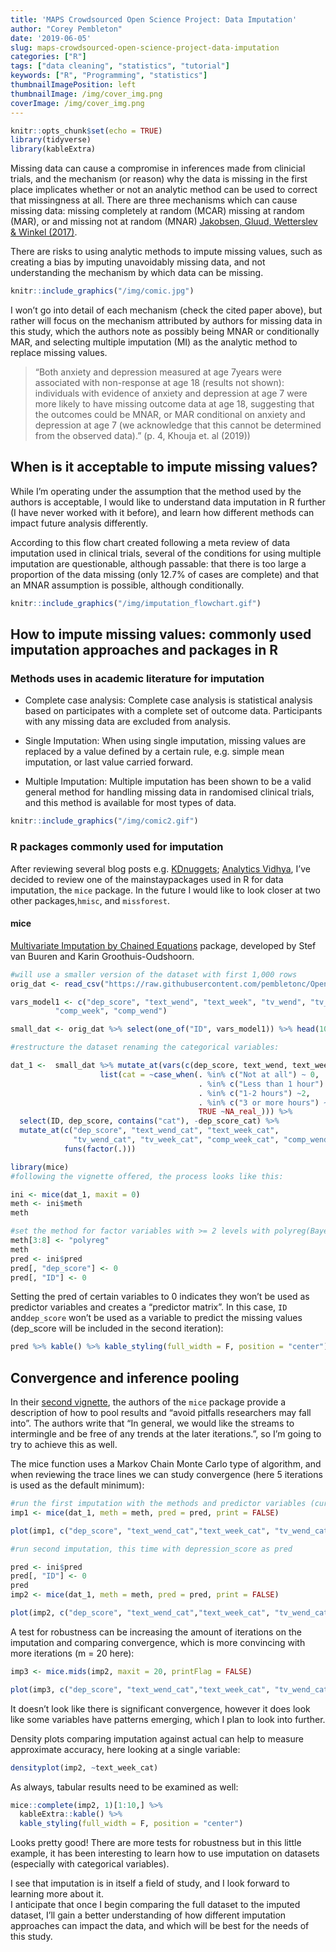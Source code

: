 ```yaml
---
title: 'MAPS Crowdsourced Open Science Project: Data Imputation'
author: "Corey Pembleton"
date: '2019-06-05'
slug: maps-crowdsourced-open-science-project-data-imputation
categories: ["R"]
tags: ["data cleaning", "statistics", "tutorial"]
keywords: ["R", "Programming", "statistics"]
thumbnailImagePosition: left
thumbnailImage: /img/cover_img.png
coverImage: /img/cover_img.png
---
```


```r
knitr::opts_chunk$set(echo = TRUE)
library(tidyverse)
library(kableExtra)

```

Missing data can cause a compromise in inferences made from clinicial trials, and the mechanism (or reason) why the data is missing in the first place implicates whether or not an analytic method can be used to correct that missingness at all. There are three mechanisms which can cause missing data: missing completely at random (MCAR) missing at random (MAR), or and missing not at random (MNAR) [Jakobsen, Gluud, Wetterslev & Winkel (2017)](https://rdcu.be/bDwVn).  

There are risks to using analytic methods to impute missing values, such as creating a bias by imputing unavoidably missing data, and not understanding the mechanism by which data can be missing. 


```r

knitr::include_graphics("/img/comic.jpg")
```


I won't go into detail of each mechanism (check the cited paper above), but rather will focus on the mechanism attributed by authors for missing data in this study, which the authors note as possibly being MNAR or conditionally MAR, and selecting multiple imputation (MI) as the analytic method to replace missing values.  

> "Both anxiety and depression measured at age 7years were associated with non-response at age 18 (results not shown): individuals with evidence of anxiety and depression at age 7 were more likely to have missing outcome data at age 18, suggesting that the outcomes could be MNAR, or MAR conditional on anxiety and depression at age 7 (we acknowledge that this cannot be determined from the observed data)." (p. 4, Khouja et. al (2019))

## When is it acceptable to impute missing values?  
While I'm operating under the assumption that the method used by the authors is  acceptable, I would like to understand data imputation in R further (I have never worked with it before), and learn how different methods can impact future analysis differently.     

According to this flow chart created following a meta review of data imputation used in clinical trials, several of the conditions for using multiple imputation are questionable, although passable: that there is too large a proportion of the data missing (only 12.7% of cases are complete) and that an MNAR assumption is possible, although conditionally.


```r

knitr::include_graphics("/img/imputation_flowchart.gif")
```


## How to impute missing values: commonly used imputation approaches and  packages in R  

### Methods uses in academic literature for imputation

- Complete case analysis: Complete case analysis is statistical analysis based on participates with a complete set of outcome data. Participants with any missing data are excluded from analysis.  

- Single Imputation: When using single imputation, missing values are replaced by a value defined by a certain rule, e.g. simple mean imputation, or last value carried forward.  

- Multiple Imputation: Multiple imputation has been shown to be a valid general method for handling missing data in randomised clinical trials, and this method is available for most types of data.  

```r

knitr::include_graphics("/img/comic2.gif")
```


### R packages commonly used for imputation  
After reviewing several blog posts e.g. [KDnuggets](https://www.kdnuggets.com/2017/09/missing-data-imputation-using-r.html); [Analytics Vidhya](https://www.analyticsvidhya.com/blog/2016/03/tutorial-powerful-packages-imputing-missing-values/), I've decided to review one of the mainstaypackages used in R for data imputation, the ```mice``` package. In the future I would like to look closer at two other packages,```hmisc```, and ```missforest```.  


#### mice  

[Multivariate Imputation by Chained Equations](https://stefvanbuuren.name/mice/) package, developed by Stef van Buuren and Karin Groothuis-Oudshoorn.

```r

#will use a smaller version of the dataset with first 1,000 rows
orig_dat <- read_csv("https://raw.githubusercontent.com/pembletonc/OpenNorth_MAPS/master/maps-synthetic-data.csv") %>% rename(ID = X1)

vars_model1 <- c("dep_score", "text_wend", "text_week", "tv_wend", "tv_week",
          "comp_week", "comp_wend")

small_dat <- orig_dat %>% select(one_of("ID", vars_model1)) %>% head(1000)

#restructure the dataset renaming the categorical variables:

dat_1 <-  small_dat %>% mutate_at(vars(c(dep_score, text_wend, text_week, tv_wend, tv_week, comp_week, comp_wend)),
                    list(cat = ~case_when(. %in% c("Not at all") ~ 0,
                                          . %in% c("Less than 1 hour") ~ 1,
                                          . %in% c("1-2 hours") ~2,
                                          . %in% c("3 or more hours") ~3,
                                          TRUE ~NA_real_))) %>% 
  select(ID, dep_score, contains("cat"), -dep_score_cat) %>% 
  mutate_at(c("dep_score", "text_wend_cat", "text_week_cat",
              "tv_wend_cat", "tv_week_cat", "comp_week_cat", "comp_wend_cat"),
            funs(factor(.)))

```

```r
library(mice)
#following the vignette offered, the process looks like this:

ini <- mice(dat_1, maxit = 0)
meth <- ini$meth
meth

#set the method for factor variables with >= 2 levels with polyreg(Bayesian polytomous regression)
meth[3:8] <- "polyreg"
meth
pred <- ini$pred
pred[, "dep_score"] <- 0
pred[, "ID"] <- 0

```

Setting the pred of certain variables to 0 indicates they won't be used as predictor variables and creates a "predictor matrix". In this case, ```ID``` and```dep_score``` won't be used as a variable to predict the missing values (dep_score will be included in the second iteration):

```r
pred %>% kable() %>% kable_styling(full_width = F, position = "center")
```

## Convergence and inference pooling

In their [second vignette](https://www.gerkovink.com/miceVignettes/Convergence_pooling/Convergence_and_pooling.html), the authors of the ```mice``` package provide a description of how to pool results and "avoid pitfalls researchers may fall into". The authors write that "In general, we would like the streams to intermingle and be free of any trends at the later iterations.", so I'm going to try to achieve this as well.


The mice function uses a Markov Chain Monte Carlo type of algorithm, and when reviewing the trace lines we can study convergence (here 5 iterations is used as the default minimum):

```r
#run the first imputation with the methods and predictor variables (currently none used)
imp1 <- mice(dat_1, meth = meth, pred = pred, print = FALSE)

plot(imp1, c("dep_score", "text_wend_cat","text_week_cat", "tv_wend_cat", "tv_week_cat"))

```

```r
#run second imputation, this time with depression_score as pred

pred <- ini$pred
pred[, "ID"] <- 0
pred
imp2 <- mice(dat_1, meth = meth, pred = pred, print = FALSE)

plot(imp2, c("dep_score", "text_wend_cat","text_week_cat", "tv_wend_cat", "tv_week_cat"))

```

A test for robustness can be increasing the amount of iterations on the imputation and comparing convergence, which is more convincing with more iterations (m = 20 here):

```r

imp3 <- mice.mids(imp2, maxit = 20, printFlag = FALSE)

plot(imp3, c("dep_score", "text_wend_cat","text_week_cat", "tv_wend_cat", "tv_week_cat"))

```

It doesn't look like there is significant convergence, however it does look like some variables have patterns emerging, which I plan to look into further.

Density plots comparing imputation against actual can help to measure approximate accuracy, here looking at a single variable:

```r
densityplot(imp2, ~text_week_cat)
```

As always, tabular results need to be examined as well:
```r
mice::complete(imp2, 1)[1:10,] %>%
  kableExtra::kable() %>%
  kable_styling(full_width = F, position = "center")
```

Looks pretty good! There are more tests for robustness but in this little example, it has been interesting to learn how to use imputation on datasets (especially with categorical variables).  

I see that imputation is in itself a field of study, and I look forward to learning more about it.  
I anticipate that once I begin comparing the full dataset to the imputed dataset, I'll gain a better understanding of how different imputation approaches can impact the data, and which will be best for the needs of this study.




